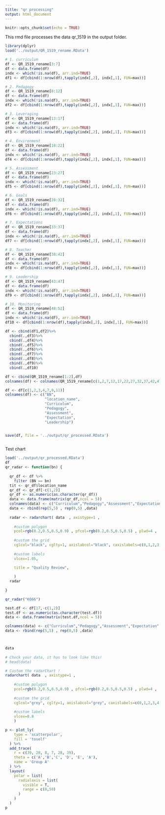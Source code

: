 ```yaml
---
title: "qr processing"
output: html_document
---
```


```r
knitr::opts_chunk$set(echo = TRUE)
```

This rmd file processes the data  qr_1519 in the output folder.


```r
library(dplyr)
load('../output/QR_1519_rename.RData')

```



```r

# 1. curriculum
df <- QR_1519_rename[3:7]
df <- data.frame(df)
indx <- which(!is.na(df), arr.ind=TRUE)
df1 <- df[cbind(1:nrow(df),tapply(indx[,2], indx[,1], FUN=max))]

# 2. Pedagogy
df <- QR_1519_rename[8:12]
df <- data.frame(df)
indx <- which(!is.na(df), arr.ind=TRUE)
df2 <- df[cbind(1:nrow(df),tapply(indx[,2], indx[,1], FUN=max))]

# 3. Leveraging
df <- QR_1519_rename[13:17]
df <- data.frame(df)
indx <- which(!is.na(df), arr.ind=TRUE)
df3 <- df[cbind(1:nrow(df),tapply(indx[,2], indx[,1], FUN=max))]

# 4. Environment
df <- QR_1519_rename[18:22]
df <- data.frame(df)
indx <- which(!is.na(df), arr.ind=TRUE)
df4 <- df[cbind(1:nrow(df),tapply(indx[,2], indx[,1], FUN=max))]

# 5. Assessment
df <- QR_1519_rename[23:27]
df <- data.frame(df)
indx <- which(!is.na(df), arr.ind=TRUE)
df5 <- df[cbind(1:nrow(df),tapply(indx[,2], indx[,1], FUN=max))]

# 6. Goals
df <- QR_1519_rename[28:32]
df <- data.frame(df)
indx <- which(!is.na(df), arr.ind=TRUE)
df6 <- df[cbind(1:nrow(df),tapply(indx[,2], indx[,1], FUN=max))]

# 7. Expectations
df <- QR_1519_rename[33:37]
df <- data.frame(df)
indx <- which(!is.na(df), arr.ind=TRUE)
df7 <- df[cbind(1:nrow(df),tapply(indx[,2], indx[,1], FUN=max))]

# 8. Teacher
df <- QR_1519_rename[38:42]
df <- data.frame(df)
indx <- which(!is.na(df), arr.ind=TRUE)
df8 <- df[cbind(1:nrow(df),tapply(indx[,2], indx[,1], FUN=max))]

# 9. Leadership
df <- QR_1519_rename[43:47]
df <- data.frame(df)
indx <- which(!is.na(df), arr.ind=TRUE)
df9 <- df[cbind(1:nrow(df),tapply(indx[,2], indx[,1], FUN=max))]

# 10. Monitoring
df <- QR_1519_rename[48:52]
df <- data.frame(df)
indx <- which(!is.na(df), arr.ind=TRUE)
df10 <- df[cbind(1:nrow(df),tapply(indx[,2], indx[,1], FUN=max))]

df <- cbind(df1,df2)%>%
  cbind(.,df3)%>%
  cbind(.,df4)%>%
  cbind(.,df5)%>%
  cbind(.,df6)%>%
  cbind(.,df7)%>%
  cbind(.,df8)%>%
  cbind(.,df9)%>%
  cbind(.,df10)

df <- cbind(QR_1519_rename[1:2],df)
colnames(df) <- colnames(QR_1519_rename[c(1,2,7,12,17,22,27,32,37,42,47,52)])

df <- df[c(1,2,3,4,7,9,11)]
colnames(df) <- c("BN",
                  "location_name",
                  "Curriculum",
                  "Pedagogy",
                  "Assessment",
                  "Expectation",
                  "Leadership")


save(df, file = '../output/qr_processed.RData')



```


Test chart
```r

load('../output/qr_processed.RData')
df
qr_radar <- function(bn) {
  
  qr_df <- df %>% 
    filter (BN == bn) 
  tit <- qr_df$location_name
  qr_df <- qr_df[-c(1,2)]
  qr_df <- as.numeric(as.character(qr_df))
  data <- data.frame(matrix(qr_df,ncol = 5))
  colnames(data) <- c("Curriculum","Pedagogy","Assessment","Expectation","Leadership")
  data <- rbind(rep(5,5) , rep(0,5) ,data)
  
  radar <- radarchart( data  , axistype=1 , 
 
    #custom polygon
    pcol=rgb(0.2,0.5,0.5,0.9) , pfcol=rgb(0.2,0.5,0.5,0.5) , plwd=4 , 
 
    #custom the grid
    cglcol="black", cglty=1, axislabcol="black", caxislabels=c(0,1,2,3,4,5), cglwd=0.8,
 
    #custom labels
    vlcex=1.05, 
    
    title = "Quality Review",

    )
  radar
  
}

qr_radar("K066")

```

```r

test.df <- df[17,-c(1,2)]
test.df <- as.numeric(as.character(test.df))
data <- data.frame(matrix(test.df,ncol = 5))

colnames(data) <- c("Curriculum","Pedagogy","Assessment","Expectation","Leadership")
data <- rbind(rep(5,5) , rep(0,5) ,data)



data
 
# Check your data, it has to look like this!
# head(data)

# Custom the radarChart !
radarchart( data  , axistype=1 , 
 
    #custom polygon
    pcol=rgb(0.2,0.5,0.5,0.9) , pfcol=rgb(0.2,0.5,0.5,0.5) , plwd=4 , 
 
    #custom the grid
    cglcol="grey", cglty=1, axislabcol="grey", caxislabels=c(0,1,2,3,4,5), cglwd=0.8,
 
    #custom labels
    vlcex=0.8 
    )

```

```r
p <- plot_ly(
    type = 'scatterpolar',
    fill = 'toself'
  ) %>%
  add_trace(
    r = c(39, 28, 8, 7, 28, 39),
    theta = c('A','B','C', 'D', 'E', 'A'),
    name = 'Group A'
  ) %>%
  layout(
    polar = list(
      radialaxis = list(
        visible = T,
        range = c(0,50)
      )
    )
  )
p

```
